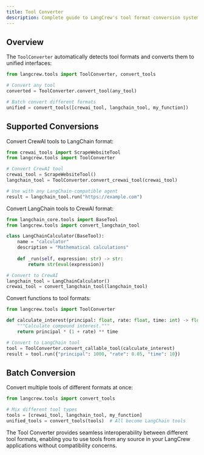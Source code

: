 ```yaml
---
title: Tool Converter
description: Complete guide to LangCrew's tool format conversion system
---
```



## Overview

The `ToolConverter` automatically detects tool formats and converts them to unified interfaces:

```python
from langcrew.tools import ToolConverter, convert_tools

# Convert any tool
converted = ToolConverter.convert_tool(any_tool)

# Batch convert different formats
unified = convert_tools([crewai_tool, langchain_tool, my_function])
```

## Supported Conversions

<Tabs>
<TabItem label="CrewAI to LangChain">

Convert CrewAI tools to LangChain format:

```python
from crewai_tools import ScrapeWebsiteTool
from langcrew.tools import ToolConverter

# Convert CrewAI tool
crewai_tool = ScrapeWebsiteTool()
langchain_tool = ToolConverter.convert_crewai_tool(crewai_tool)

# Use with any LangChain-compatible agent
result = langchain_tool.run("https://example.com")
```

</TabItem>
<TabItem label="LangChain to CrewAI">

Convert LangChain tools to CrewAI format:

```python
from langchain_core.tools import BaseTool
from langcrew.tools import convert_langchain_tool

class LangChainCalculator(BaseTool):
    name = "calculator"
    description = "Mathematical calculations"
    
    def _run(self, expression: str) -> str:
        return str(eval(expression))

# Convert to CrewAI
langchain_tool = LangChainCalculator()
crewai_tool = convert_langchain_tool(langchain_tool)
```

</TabItem>
<TabItem label="Function to Tool">

Convert functions to tool formats:

```python
from langcrew.tools import ToolConverter

def calculate_interest(principal: float, rate: float, time: int) -> float:
    """Calculate compound interest."""
    return principal * (1 + rate) ** time

# Convert to LangChain tool
tool = ToolConverter.convert_callable_tool(calculate_interest)
result = tool.run({"principal": 1000, "rate": 0.05, "time": 10})
```

</TabItem>
</Tabs>

## Batch Conversion

Convert multiple tools of different formats at once:

```python
from langcrew.tools import convert_tools

# Mix different tool types
tools = [crewai_tool, langchain_tool, my_function]
unified_tools = convert_tools(tools)  # All become LangChain tools
```


The Tool Converter provides seamless interoperability between different tool formats, enabling you to use tools from any source in your LangCrew applications without compatibility concerns.

